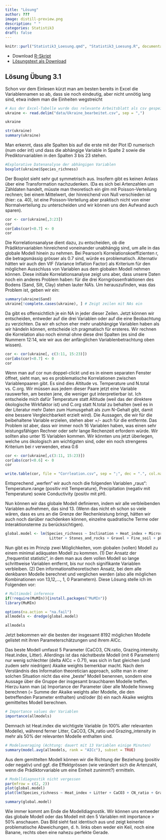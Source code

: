 ```yaml
---
title: "Lösung"
author: ???
image: distill-preview.png
description: " "
categories: Statistik3
draft: false
---
```


```r
knitr::purl("Statistik3_Loesung.qmd", "Statistik3_Loesung.R", documentation = 0)
```

- Download [R-Skript](Statistik3_Loesung.R)
- [Lösungstext als Download](Statistik_Loesung_3.1_v.02.pdf)
      
## Lösung Übung 3.1

Schon vor dem Einlesen kürzt man am besten bereits in Excel die Variablennamen so ab, dass sie noch eindeutig, aber nicht unnötig lang sind, etwa indem man die Einheiten wegstreicht

```r
# Aus der Excel-Tabelle wurde das relevante Arbeitsblatt als csv gespeichert
ukraine <- read.delim("data/Ukraine_bearbeitet.csv", sep = ",")
```

```r
ukraine
```

```r
str(ukraine)
summary(ukraine)
```
Man erkennt, dass alle Spalten bis auf die erste mit der Plot ID numerisch (num oder int) und
dass die abhängige Variable in Spalte 2 sowie die Prediktorvariablen in den Spalten 3 bis 23
stehen.

```r
#Explorative Datenanalyse der abhängigen Variablen
boxplot(ukraine$Species_richness)
```

Der Boxplot sieht sehr gut symmetrisch aus. Insofern gibt es keinen Anlass über eine
Transformation nachzudenken. (Da es sich bei Artenzahlen um Zähldaten handelt, müsste man
theoretisch ein glm mit Poisson-Verteilung rechnen; bei einem Mittelwert, der hinreichend von
Null verschieden ist (hier: ca. 40), ist eine Poisson-Verteilung aber praktisch nicht von einer
Normalverteilung zu unterscheiden und wir können uns den Aufwand auch sparen).

```r
cor <- cor(ukraine[,3:23])
cor
cor[abs(cor)<0.7] <- 0
cor
```
Die Korrelationsanalyse dient dazu, zu entscheiden, ob die Prädiktorvariablen hinreichend
voneinander unabhängig sind, um alle in das globale Modell hinein zu nehmen. Bei Pearson’s
Korrelationskoeffizienten r, die betragsmässig grösser als 0.7 sind, würde es problematisch.
Alternativ hätten wir auch den VIF (Variance Inflation Factor) als Kriterium für den möglichen
Ausschluss von Variablen aus dem globalen Modell nehmen können.
Diese initiale Korrelationsanalyse zeigt uns aber, dass unsere Daten noch ein anderes Problem
haben: für die drei Korngrössenfraktionen des Bodens (Sand, Silt, Clay) stehen lauter NA’s. Um herauszufinden, was das Problem ist, geben wir ein:

```r
summary(ukraine$Sand)
ukraine[!complete.cases(ukraine), ] # Zeigt zeilen mit NAs ein
```
Da gibt es offensichtlich je ein NA in jeder dieser Zeilen. Jetzt können wir entscheiden,
entweder auf die drei Variablen oder auf die eine Beobachtung zu verzichten. Da wir eh schon
eher mehr unabhängige Variablen haben als wir händeln können, entscheide ich pragmatisch
für ersteres. Wir rechnen die Korrelation also noch einmal ohne diese drei Spalten (es sind die Nummern 12:14, wie wir aus der anfänglichen Variablenbetrachtung oben wissen).

```r
cor <- cor(ukraine[, c(3:11, 15:23)])
cor[abs(cor)<0.7] <- 0
cor
```
Wenn man auf cor nun doppel-clickt und es in einem separaten Fenster öffnet, sieht man, wo
es problematische Korrelationen zwischen Variablenpaaren gibt.
Es sind dies Altitude vs. Temperature und N.total vs. C.org. Wir müssen aus jedem dieser Paare jetzt eine Variable rauswerfen, am besten jene, die weniger gut interpretierbar ist. Ich entscheide mich dafür Temperature statt Altitude (weil das der direktere ökologische
Wirkfaktor ist) und C.org statt N.total zu behalten (weil es in der Literatur mehr Daten zum
Humusgehalt als zum N-Gehalt gibt, damit eine bessere Vergleichbarkeit erzielt wird). Die
Aussagen, die wir für die beibehaltene Variable erzielen, stehen aber +/- auch für die
entfernte.
Das Problem ist aber, dass wir immer noch 16 Variablen haben, was einen sehr
leistungsfähigen Rechner oder sehr lange Rechenzeit erfordern würde. Wir sollten also unter
15 Variablen kommen. Wir könnten uns jetzt überlegen, welche uns ökologisch am wichtigsten
sind, oder ein noch strengeres Kriterium bei r verwenden, etwa 0.6

```r
cor <- cor(ukraine[,c(3:11, 15:23)])
cor[abs(cor)<0.6] <- 0
cor
```

```r
write.table(cor, file = "Corrleation.csv", sep = ";", dec = ".", col.names = NA)
```

Entsprechend „werfen“ wir auch noch die folgenden Variablen „raus“: Temperature.range
(positiv mit Temperature), Precipitation (negativ mit Temperature) sowie Conductivity (positiv
mit pH).

Nun können wir das globale Modell definieren, indem wir alle verbleibenden Variablen
aufnehmen, das sind 13. (Wenn das nicht eh schon so viele wären, dass es uns an die Grenze
der Rechenleistung bringt, hätten wir auch noch darüber nachdenken können, einzelne
quadratische Terme oder Interaktionsterme zu berücksichtigen).

```r
global.model <- lm(Species_richness ~ Inclination + Heat_index + Microrelief + Grazing_intensity +
                    Litter + Stones_and_rocks + Gravel + Fine_soil + pH + CaCO3 + C_org + CN_ratio + Temperature, data = ukraine)
```

Nun gibt es im Prinzip zwei Möglichkeiten, vom globalen (vollen) Modell zu einem minimal
adäquaten Modell zu kommen. (1) Der Ansatz der „frequentist statistic“, in dem man aus dem
vollen Modell so lange schrittweise Variablen entfernt, bis nur noch signifikante Variablen
verbleiben. (2) Den informationstheoretischen Ansatz, bei dem alle denkbaren Modelle
berechnet und verglichen werden (also alle möglichen Kombinationen von 13,12,…, 1, 0
Parametern). Diese Lösung stelle ich im Folgenden vor:

```r
# Multimodel inference
if(!require(MuMIn)){install.packages("MuMIn")}
library(MuMIn)

options(na.action = "na.fail")
allmodels <- dredge(global.model)
```

```r
allmodels
```

Jetzt bekommen wir die besten der insgesamt 8192 möglichen Modelle gelistet mit ihren
Parameterschätzungen und ihrem AICc.

Das beste Modell umfasst 5 Parameter (CaCO3, CN.ratio, Grazing.intensity. Heat.index, Litter).
Allerdings ist das nächstbeste Modell (mit 6 Parametern) nur wenig schlechter (delta AICc =
0.71), was sich in fast gleichen (und zudem sehr niedrigen) Akaike weights bemerkbar macht.
Nach dem Verständnis des Information theoretician approach, sollte man in einer solchen
Situation nicht das eine „beste“ Modell benennen, sondern eine Aussage über die Gruppe der
insgesamt brauchbaren Modelle treffen. Hierzu kann man (a) Importance der Parameter über
alle Modelle hinweg berechnen (= Summe der Akaike weights aller Modelle, die den
betreffenden Parameter enthalten) und/oder (b) ein nach Akaike weights gemitteltes Modell
berechnen.

```r
# Importance values der Variablen
importance(allmodels)
```

Demnach ist Heat.index die wichtigste Variable (in 100% aller relevanten Modelle), während
ferner Litter, CaCO3, CN_ratio und Grazing_intensity in mehr als 50% der relevanten Modelle
enthalten sind.

```r
# Modelaveraging (Achtung: dauert mit 13 Variablen einige Minuten)
summary(model.avg(allmodels, rank = "AICc"), subset = TRUE)
```

Aus dem gemittelten Modell können wir die Richtung der Beziehung (positiv oder negativ) und
ggf. die Effektgrössen (wie verändert sich die Artenzahl, wenn die Prädiktorvariable um eine
Einheit zunimmt?) ermitteln.

```r
# Modelldiagnostik nicht vergessen
par(mfrow = c(2, 2))
plot(global.model)
plot(lm(Species_richness ~ Heat_index + Litter + CaCO3 + CN_ratio + Grazing_intensity, data = ukraine))

summary(global.model)
```

Wie immer kommt am Ende die Modelldiagnostik. Wir können uns entweder das globale
Modell oder das Modell mit den 5 Variablen mit importance > 50% anschauen. Das Bild sieht
fast identisch aus und zeigt keinerlei problematische Abweichungen, d. h. links oben weder ein
Keil, noch eine Banane, rechts oben eine nahezu perfekte Gerade. 
